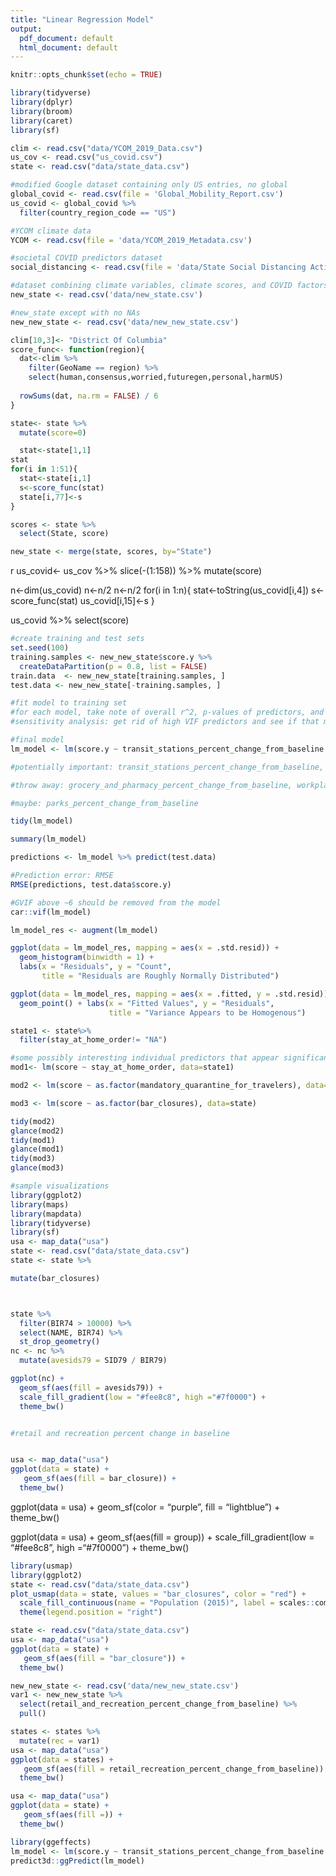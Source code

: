 ```yaml
---
title: "Linear Regression Model"
output:
  pdf_document: default
  html_document: default
---
```


```r
knitr::opts_chunk$set(echo = TRUE)

library(tidyverse)
library(dplyr)
library(broom)
library(caret)
library(sf)
```


```r
clim <- read.csv("data/YCOM_2019_Data.csv")
us_cov <- read.csv("us_covid.csv")
state <- read.csv("data/state_data.csv")

#modified Google dataset containing only US entries, no global
global_covid <- read.csv(file = 'Global_Mobility_Report.csv')
us_covid <- global_covid %>%
  filter(country_region_code == "US")

#YCOM climate data
YCOM <- read.csv(file = 'data/YCOM_2019_Metadata.csv')

#societal COVID predictors dataset
social_distancing <- read.csv(file = 'data/State Social Distancing Actions.csv')

#dataset combining climate variables, climate scores, and COVID factors by state
new_state <- read.csv('data/new_state.csv')

#new_state except with no NAs
new_new_state <- read.csv('data/new_new_state.csv')
```


```r
clim[10,3]<- "District Of Columbia"
score_func<- function(region){
  dat<-clim %>%
    filter(GeoName == region) %>%
    select(human,consensus,worried,futuregen,personal,harmUS) 
  
  rowSums(dat, na.rm = FALSE) / 6
}

state<- state %>%
  mutate(score=0)

  stat<-state[1,1]
stat
for(i in 1:51){
  stat<-state[i,1]
  s<-score_func(stat)
  state[i,77]<-s
}

scores <- state %>%
  select(State, score)

new_state <- merge(state, scores, by="State")
```


{r ignore this for now}
us_covid<- us_cov %>%
  slice(-(1:158)) %>%
  mutate(score)

n<-dim(us_covid)
n<-n/2
n<-n/2
for(i in 1:n){
  stat<-toString(us_covid[i,4])
    s<-score_func(stat)
  us_covid[i,15]<-s
}

us_covid %>%
  select(score)


```r
#create training and test sets
set.seed(100)
training.samples <- new_new_state$score.y %>%
  createDataPartition(p = 0.8, list = FALSE)
train.data  <- new_new_state[training.samples, ]
test.data <- new_new_state[-training.samples, ]

#fit model to training set
#for each model, take note of overall r^2, p-values of predictors, and VIF values of predictors
#sensitivity analysis: get rid of high VIF predictors and see if that meaningfully affects results

#final model
lm_model <- lm(score.y ~ transit_stations_percent_change_from_baseline + bar_closures + retail_and_recreation_percent_change_from_baseline + parks_percent_change_from_baseline, na.action=na.omit, data = train.data)

#potentially important: transit_stations_percent_change_from_baseline, bar_closures, retail_and_recreation_percent_change_from_baseline

#throw away: grocery_and_pharmacy_percent_change_from_baseline, workplaces_percent_change_from_baseline, status_of_reopening, residential_percent_change_from_baseline

#maybe: parks_percent_change_from_baseline

tidy(lm_model)

summary(lm_model)

predictions <- lm_model %>% predict(test.data)

#Prediction error: RMSE
RMSE(predictions, test.data$score.y)
```


```r
#GVIF above ~6 should be removed from the model
car::vif(lm_model)
```


```r
lm_model_res <- augment(lm_model)

ggplot(data = lm_model_res, mapping = aes(x = .std.resid)) + 
  geom_histogram(binwidth = 1) + 
  labs(x = "Residuals", y = "Count",
       title = "Residuals are Roughly Normally Distributed")

ggplot(data = lm_model_res, mapping = aes(x = .fitted, y = .std.resid)) + 
  geom_point() + labs(x = "Fitted Values", y = "Residuals", 
                      title = "Variance Appears to be Homogenous")
```


```r

state1 <- state%>%
  filter(stay_at_home_order!= "NA")

#some possibly interesting individual predictors that appear significant
mod1<- lm(score ~ stay_at_home_order, data=state1)

mod2 <- lm(score ~ as.factor(mandatory_quarantine_for_travelers), data=state)

mod3 <- lm(score ~ as.factor(bar_closures), data=state)

tidy(mod2)
glance(mod2)
tidy(mod1)
glance(mod1)
tidy(mod3)
glance(mod3)
```


```r
#sample visualizations
library(ggplot2)
library(maps)
library(mapdata)
library(tidyverse)
library(sf)
usa <- map_data("usa")
state <- read.csv("data/state_data.csv")
state <- state %>%

mutate(bar_closures)



state %>% 
  filter(BIR74 > 10000) %>% 
  select(NAME, BIR74) %>% 
  st_drop_geometry()
nc <- nc %>%
  mutate(avesids79 = SID79 / BIR79)

ggplot(nc) +
  geom_sf(aes(fill = avesids79)) +
  scale_fill_gradient(low = "#fee8c8", high ="#7f0000") +
  theme_bw()


#retail and recreation percent change in baseline


usa <- map_data("usa")
ggplot(data = state) + 
   geom_sf(aes(fill = bar_closure)) +
  theme_bw()

```
ggplot(data = usa) +
  geom_sf(color = "purple", fill = "lightblue") +
  theme_bw()


ggplot(data = usa) +
  geom_sf(aes(fill = group)) +
  scale_fill_gradient(low = "#fee8c8", high ="#7f0000") +
  theme_bw()
```r
library(usmap)
library(ggplot2)
state <- read.csv("data/state_data.csv")
plot_usmap(data = state, values = "bar_closures", color = "red") + 
  scale_fill_continuous(name = "Population (2015)", label = scales::comma) + 
  theme(legend.position = "right")
```
  
```r
state <- read.csv("data/state_data.csv")
usa <- map_data("usa")
ggplot(data = state) + 
   geom_sf(aes(fill = "bar_closure")) +
  theme_bw()

```

```r
new_new_state <- read.csv('data/new_new_state.csv')
var1 <- new_new_state %>% 
  select(retail_and_recreation_percent_change_from_baseline) %>%
  pull() 

states <- states %>%
  mutate(rec = var1)
usa <- map_data("usa")
ggplot(data = states) + 
   geom_sf(aes(fill = retail_recreation_percent_change_from_baseline)) +
  theme_bw()

```
```r
usa <- map_data("usa")
ggplot(data = state) + 
   geom_sf(aes(fill =)) +
  theme_bw()
```
```r
library(ggeffects)
lm_model <- lm(score.y ~ transit_stations_percent_change_from_baseline + bar_closures + retail_and_recreation_percent_change_from_baseline + parks_percent_change_from_baseline, na.action=na.omit, data = train.data)
predict3d::ggPredict(lm_model)
```


